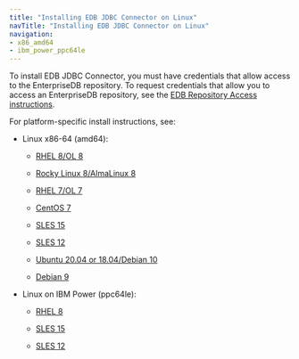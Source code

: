 ```yaml
---
title: "Installing EDB JDBC Connector on Linux"
navTitle: "Installing EDB JDBC Connector on Linux"
navigation:
- x86_amd64
- ibm_power_ppc64le
---
```


To install EDB JDBC Connector, you must have credentials that allow access to the EnterpriseDB repository. To request credentials that allow you to access an EnterpriseDB repository, see the [EDB Repository Access instructions](https://www.enterprisedb.com/repository-access-request).

For platform-specific install instructions, see:

- Linux x86-64 (amd64):
  - [RHEL 8/OL 8](x86_amd64/01_jdbc42_rhel8_x86)

  - [Rocky Linux 8/AlmaLinux 8](x86_amd64/02_jdbc42_other_linux8_x86)
  - [RHEL 7/OL 7](x86_amd64/03_jdbc42_rhel7_x86)
  - [CentOS 7](x86_amd64/04_jdbc42_centos7_x86)
  - [SLES 15](x86_amd64/05_jdbc42_sles15_x86)
  - [SLES 12](x86_amd64/06_jdbc42_sles12_x86)
  - [Ubuntu 20.04 or 18.04/Debian 10](x86_amd64/07_jdbc42_ubuntu18_20_deb10_x86)
  - [Debian 9](x86_amd64/08_jdbc42_deb9_x86)

- Linux on IBM Power (ppc64le):
  - [RHEL 8](ibm_power_ppc64le/09_jdbc42_rhel8_ppcle)

  - [SLES 15](ibm_power_ppc64le/11_jdbc42_sles15_ppcle)
  - [SLES 12](ibm_power_ppc64le/12_jdbc42_sles12_ppcle)
